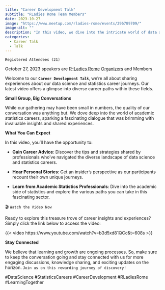 ```yaml
---
title: "Career Development Talk"
subtitle: "RLadies Rome Team Members"
date: 2023-10-27
image: "https://www.meetup.com/rladies-rome/events/296789709/"
image-alt: ""
description: "In this video, we dive into the intricate world of data science career paths and explore the diverse experiences and insights shared by professionals in the field."
categories:
  - Career Talk
  - Talk
---
```

  

`Registered Attendees (21)`

October 27, 2023 speakers are [R-Ladies Rome](https://rladiesrome.quarto.pub/website) [Organizers](https://rladiesrome.quarto.pub/website/about.html) and Members



Welcome to our **`Career Development Talk`**, we're all about sharing experiences about our data science and statistics career journeys. Our latest video offers a glimpse into diverse career paths within these fields.

**Small Group, Big Conversations**

While our gathering may have been small in numbers, the quality of our conversation was anything but. We dove deep into the world of academic statistics careers, sparking a fascinating dialogue that was brimming with invaluable insights and shared experiences.

**What You Can Expect**

In this video, you'll have the opportunity to:

- **Gain Career Advice**: Discover the tips and strategies shared by professionals who've navigated the diverse landscape of data science and statistics careers.

- **Hear Personal Stories**: Get an insider's perspective as our participants recount their own unique journeys.

- **Learn from Academic Statistics Professionals**: Dive into the academic side of statistics and explore the various paths you can take in this fascinating sector.


🎬 `Watch the Video Now`

Ready to explore this treasure trove of career insights and experiences? Simply click the link below to access the video:

{{< video https://www.youtube.com/watch?v=b3d5xd81QCc&t=608s >}}

**Stay Connected**

We believe that learning and growth are ongoing processes. So, make sure to keep the conversation going and stay connected with us for more engaging discussions, knowledge sharing, and exciting updates on the horizon. `Join us on this rewarding journey of discovery!`

#DataScience #StatisticsCareers #CareerDevelopment #RLadiesRome #LearningTogether